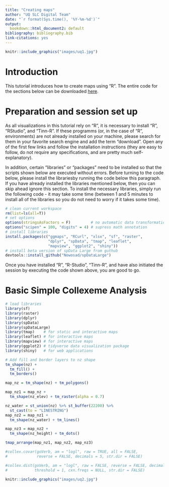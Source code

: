 ```yaml
---
title: "Creating maps"
author: "UQ SLC Digital Team"
date: "`r format(Sys.time(), '%Y-%m-%d')`"
output:
  bookdown::html_document2: default
bibliography: bibliography.bib
link-citations: yes
---
```

```r
knitr::include_graphics("images/uq1.jpg")
```

# Introduction

This tutorial introduces how to create maps using "R". The entire code for the sections below can be downloaded [here](https://slcladal.github.io/rscripts/creatingmapsrscript.r).

# Preparation and session set up

As all visualizations in this tutorial rely on "R", it is necessary to install "R", "RStudio", and "Tinn-R". If these programms (or, in the case of "R", environments) are not already installed on your machine, please search for them in your favorite search engine and add the term "download". Open any of the first few links and follow the installation instructions (they are easy to follow, do not require any specifications, and are pretty much self-explanatory).

In addition, certain "libraries" or "packages" need to be installed so that the scripts shown below are executed without errors. Before turning to the code below, please install the librariesby running the code below this paragraph. If you have already installed the libraries mentioned below, then you can skip ahead ignore this section. To install the necessary libraries, simply run the following code - it may take some time (between 1 and 5 minutes to install all of the libraries so you do not need to worry if it takes some time).

```r
# clean current workspace
rm(list=ls(all=T))
# set options
options(stringsAsFactors = F)         # no automatic data transformation
options("scipen" = 100, "digits" = 4) # supress math annotation
# install libraries
install.packages(c("ggmaps", "RCurl", "xlsx", "sf", "raster",
                   "dplyr", "spData", "tmap", "leaflet", 
                   "mapview", "ggplot2", "shiny"))
# install beta version of spData Large from guthub
devtools::install_github("Nowosad/spDataLarge")
```

Once you have installed "R", "R-Studio", "Tinn-R", and have also initiated the session by executing the code shown above, you are good to go.

# Basic Simple Collexeme Analysis

```r
# load libraries
library(sf)
library(raster)
library(dplyr)
library(spData)
library(spDataLarge)
library(tmap)    # for static and interactive maps
library(leaflet) # for interactive maps
library(mapview) # for interactive maps
library(ggplot2) # tidyverse data visualization package
library(shiny)   # for web applications
```



```r
# Add fill and border layers to nz shape
tm_shape(nz) +
  tm_fill() +
  tm_borders() 
```


```r
map_nz = tm_shape(nz) + tm_polygons()

map_nz1 = map_nz +
  tm_shape(nz_elev) + tm_raster(alpha = 0.7)

nz_water = st_union(nz) %>% st_buffer(22200) %>% 
  st_cast(to = "LINESTRING")
map_nz2 = map_nz1 +
  tm_shape(nz_water) + tm_lines()

map_nz3 = map_nz2 +
  tm_shape(nz_height) + tm_dots()

tmap_arrange(map_nz1, map_nz2, map_nz3)
```

```r
#collex.covar(goVerb, am = "logl", raw = TRUE, all = FALSE,
#             reverse = FALSE, decimals = 5, str.dir = FALSE)
```

```r
#collex.dist(goVerb, am = "logl", raw = FALSE, reverse = FALSE, decimals = 5,
#            threshold = 1, cxn.freqs = NULL, str.dir = FALSE)
```

```r
knitr::include_graphics("images/uq2.jpg")
```